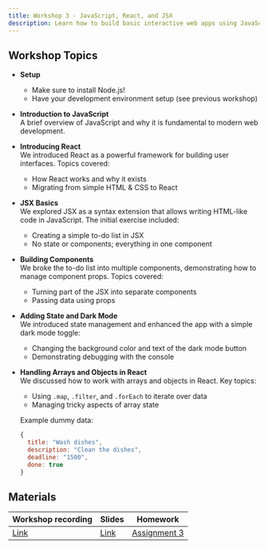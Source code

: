 ```yaml
---
title: Workshop 3 - JavaScript, React, and JSX
description: Learn how to build basic interactive web apps using JavaScript, React, and JSX.
---
```


## Workshop Topics

- **Setup**

  - Make sure to install Node.js!
  - Have your development environment setup (see previous workshop)

- **Introduction to JavaScript**  
  A brief overview of JavaScript and why it is fundamental to modern web development.

- **Introducing React**  
  We introduced React as a powerful framework for building user interfaces. Topics covered:

  - How React works and why it exists
  - Migrating from simple HTML & CSS to React

- **JSX Basics**  
  We explored JSX as a syntax extension that allows writing HTML-like code in JavaScript. The initial exercise included:

  - Creating a simple to-do list in JSX
  - No state or components; everything in one component

- **Building Components**  
  We broke the to-do list into multiple components, demonstrating how to manage component props. Topics covered:

  - Turning part of the JSX into separate components
  - Passing data using props

- **Adding State and Dark Mode**  
  We introduced state management and enhanced the app with a simple dark mode toggle:

  - Changing the background color and text of the dark mode button
  - Demonstrating debugging with the console

- **Handling Arrays and Objects in React**  
  We discussed how to work with arrays and objects in React. Key topics:

  - Using `.map`, `.filter`, and `.forEach` to iterate over data
  - Managing tricky aspects of array state

  Example dummy data:

  ```js
  {
    title: "Wash dishes",
    description: "Clean the dishes",
    deadline: "1500",
    done: true
  }
  ```

## Materials

| Workshop recording                                                                                                               | Slides                                                                                                       | Homework                                          |
| -------------------------------------------------------------------------------------------------------------------------------- | ------------------------------------------------------------------------------------------------------------ | ------------------------------------------------- |
| [Link](https://northwestern.zoom.us/rec/share/K2H906VxhcOqYgdBDXl6jOD8DbODszcTkzt-jAJrr64x-5yKTgcwxSbkP7iaxkdJ.2Aucq_yiMLDlJ8HL) | [Link](https://docs.google.com/presentation/d/1-xArH3yBKs6z_wYDDjFxHXaikbyt2yCVEejgBYsBR1k/edit?usp=sharing) | [Assignment 3](/content/assignments/assignment-3) |
